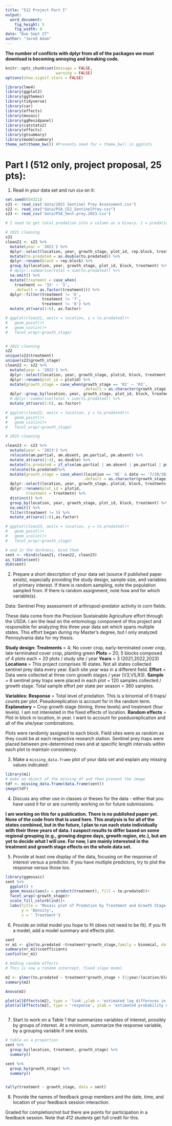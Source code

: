 ```yaml
---
title: "512 Project Part I"
output:
  word_document:
    fig_height: 5
    fig_width: 8
date: "Due Sept 27"
author: "Jared Adam"
---
```

**The number of conflicts with dplyr from all of the packages we must download is becoming annoying and breaking code.** 

```r
knitr::opts_chunk$set(message = FALSE,
                      warning = FALSE)
options(show.signif.stars = FALSE)

library(lme4)
library(ggplot2)
library(ggthemes)
library(tidyverse)
library(car)
library(effects)
library(mosaic)
library(ggResidpanel)
library(catstats2)
library(effects)
library(gtsummary)
library(modelsummary)
theme_set(theme_bw()) #Prevents need for + theme_bw() in ggplots
```

# Part I (512 only, project proposal, 25 pts): 

1) Read in your data set and run `dim` on it:

```r
set.seed(654321)
s21 <- read_csv('data/2021 Sentinel Prey Assessment.csv')
s22 <- read_csv("data/PSA_CE2_SentinelPrey.csv")
s23 <- read_csv('data/PSA_Sent.prey.2023.csv')

# I need to get total predation into a column as a binary. 1 = predation, 0 = not

# 2021 cleaning 
s21
clean21 <- s21 %>% 
  mutate(year = '2021') %>% 
  dplyr::select(location, year, growth_stage, plot_id, rep.block, treatment, to.predated) %>% 
  mutate(to.predated = as.double(to.predated)) %>% 
  dplyr::rename(block = rep.block) %>% 
  group_by(location, year, growth_stage, plot_id, block, treatment) %>% 
  # dplyr::summarise(total = sum(to.predated)) %>% 
  na.omit() %>% 
  mutate(treatment = case_when(
    treatment == '33' ~ '3',
    .default = as.factor(treatment))) %>% 
  dplyr::filter(treatment != '6',
                treatment != '7',
                treatment != '8') %>% 
  mutate_at(vars(1:6), as.factor) 

# ggplot(clean21, aes(x = location, y = to.predated))+
#   geom_point()+
#   geom_violin()+
#   facet_wrap(~growth_stage)


# 2022 cleaning 
s22
unique(s22$treatment)
unique(s22$growth_stage)
clean22 <- s22 %>% 
  mutate(year = '2022') %>% 
  dplyr::select(location, year, growth_stage, plotid, block, treatment, to.predated) %>% 
  dplyr::rename(plot_id = plotid) %>% 
  mutate(growth_stage = case_when(growth_stage == 'R2' ~ 'R3',
                                  .default = as.character(growth_stage))) %>% 
  dplyr::group_by(location, year, growth_stage, plot_id, block, treatment) %>% 
  # dplyr::summarise(total = sum(to.predated)) %>% 
  mutate_at(vars(1:6), as.factor)

# ggplot(clean22, aes(x = location, y = to.predated))+
#   geom_point()+
#   geom_violin()+
#   facet_wrap(~growth_stage)

# 2023 cleaning 

clean23 <- s23 %>%
  mutate(year = '2023') %>%
  relocate(am.partial, am.absent, pm.partial, pm.absent) %>% 
  mutate_at(vars(1:4), as.double) %>% 
  mutate(to.predated = if_else(am.partial | am.absent | pm.partial | pm.absent == 1, 1, 0)) %>% 
  relocate(to.predated)%>%  
  mutate(growth_stage = case_when((location == 'NC' & date == '7/20/2023') ~ 'R3',
                                  .default = as.character(growth_stage))) %>%  
  dplyr::select(location, year, growth_stage, plotid, block, treatmetn, to.predated) %>% 
  dplyr::rename(plot_id = plotid, 
         treatment = treatmetn) %>%
  distinct() %>% 
  group_by(location, year, growth_stage, plot_id, block, treatment) %>% 
  na.omit() %>% 
  filter(treatment != 5) %>% 
  mutate_at(vars(1:6),as.factor)

# ggplot(clean23, aes(x = location, y = to.predated))+
#   geom_point()+
#   geom_violin()+
#   facet_wrap(~growth_stage)

# and in the darkness, bind them 
sent <- rbind(clean21, clean22, clean23)
as_tibble(sent)
dim(sent)

```


2) Prepare a short description of your data set (source if published paper exists), especially providing the study design, sample size, and variables of primary interest. If there is random sampling, note the population sampled from. If there is random assignment, note how and for which variable(s).

Data: Sentinel Prey assessment of arthropod-predator activity in corn fields. 

These data come from the Precision Sustainable Agriculture effort through the USDA. I am the lead on the entomology component of this project and responsible for analyzing this three year data set which spans multiple states. This effort began during my Master's degree, but I only analyzed Pennsylvania data for my thesis. 

**Study design: **
**Treatments** = 4; No cover crop, early-terminated cover crop, late-terminated cover crop, planting green
**Plots** = 20; 5 blocks composed of 4 plots each = 20 plots / study site / year
**Years** = 3 (2021,2022,2023)
**Locations** = This project comprises 16 states. Not all states collected sentinel prey data every year. Each site year was in a different field. 
**Effort** = Data were collected at three corn growth stages / year (V3,V5,R3).
**Sample** = 6 sentinel prey traps were placed in each plot = 120 samples collected / growth stage. Total sample effort per state per season = 360 samples. 

**Variables:**
**Response** = Total level of predation. This is a binomial of 6 traps/ counts per plot. Pseudoreplication is account for in the random term. 
**Explanatory** = Crop growth stage (timing, three levels) and treatment (four levels). I am not interested in the fixed effects of location. 
**Random effects** = Plot in block in location, in year. I want to account for pseduoreplication and all of the site/year combinations.

Plots were randomly assigned to each block. Field sites were as random as they could be at each respective research station. Sentinel prey traps were placed between pre-determined rows and at specific length intervals within each plot to maintain consistency. 

3) Make a `missing_data.frame` plot of your data set and explain any missing values indicated:

```r
library(mi)
# make an object of the missing df and then present the image
tdf <- missing_data.frame(data.frame(sent))
image(tdf)

```



4) Discuss any other use in classes or theses for the data - either that you have used it for or are currently working on for future submissions.

**I am working on this for a publication. There is no published paper yet. None of the code from that is used here. This analysis is for all of the states combined, but in the future, I plan to run each state individually with their three years of data. I suspect results to differ based on some regional grouping (e.g., growing degree days, growth region, etc.), but am yet to decide what I will use. For now, I am mainly interested in the treatment and growth stage effects on the whole data set. **

5) Provide at least one display of the data, focusing on the response of interest versus a predictor. If you have multiple predictors, try to plot the response versus those too.

```r

library(ggmosaic)
sent %>% 
  ggplot() +
  geom_mosaic(aes(x = product(treatment), fill = to.predated))+
  facet_wrap(~growth_stage)+
  scale_fill_colorblind()+
  labs(title = 'Mosaic plot of Predation by Treatment and Growth Stage',
       y = 'Density',
       x = ' Treatment')


```


6) Provide an initial model you hope to fit (does not need to be fit). If you fit a model, add a model summary and effects plot.

```r
sent
nr_m1 <- glm(to.predated ~treatment*growth_stage,family = binomial, data = sent)
summary(nr_m1)$coefficients
confint(nr_m1)

# Adding random effects
# This is now a random intercept, fixed slope model

m2 <- glmer(to.predated ~ treatment*growth_stage + (1|year/location/block/plot_id) , family = binomial, data = sent)
summary(m2)

Anova(m2)

plot(allEffects(m2), type = 'link',ylab = 'estimated log differnces in total predation', grid = T)
plot(allEffects(m2), type = 'response', ylab = 'estimated probability differnces in total predation', grid = T)



```

7) Start to work on a Table 1 that summarizes variables of interest, possibly by groups of interest. At a minimum, summarize the response variable, by a grouping variable if one exists. 

```r
# table as a proportion 
sent %>% 
  group_by(location, treatment, growth_stage) %>% 
  summary()

sent %>% 
  group_by(growth_stage) %>% 
  summary()


tally(treatment ~ growth_stage, data = sent)

```
8) Provide the names of feedback group members and the date, time, and location of your feedback session interaction.



Graded for completion/not but there are points for participation in a feedback session. Note that 412 students get full credit for this.
